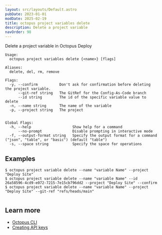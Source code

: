 ```yaml
---
layout: src/layouts/Default.astro
pubDate: 2023-01-01
modDate: 2025-02-19
title: octopus project variables delete
description: Delete a project variable
navOrder: 98
---
```


Delete a project variable in Octopus Deploy

```
Usage:
  octopus project variables delete {<name>} [flags]

Aliases:
  delete, del, rm, remove

Flags:
  -y, --confirm          Don't ask for confirmation before deleting the project variable.
      --git-ref string   The GitRef for the Config-As-Code branch
      --id string        The id of the specific variable value to delete
  -n, --name string      The name of the variable
  -p, --project string   The project


Global Flags:
  -h, --help                   Show help for a command
      --no-prompt              Disable prompting in interactive mode
  -f, --output-format string   Specify the output format for a command ("json", "table", or "basic") (default "table")
  -s, --space string           Specify the space for operations

```

## Examples

<SamplesInstance />

```
$ octopus project variable delete --name "variable Name" --project "Deploy Site" 
$ octopus project variable delete --name "variable Name" --id 26a58596-4cd9-e072-7215-7e15cb796dd2 --project "Deploy Site" --confirm 
$ octopus project variable delete --name "variable Name" --project "Deploy Site" --git-ref "refs/heads/main"


```

## Learn more

- [Octopus CLI](/docs/octopus-rest-api/cli)
- [Creating API keys](/docs/octopus-rest-api/how-to-create-an-api-key)
